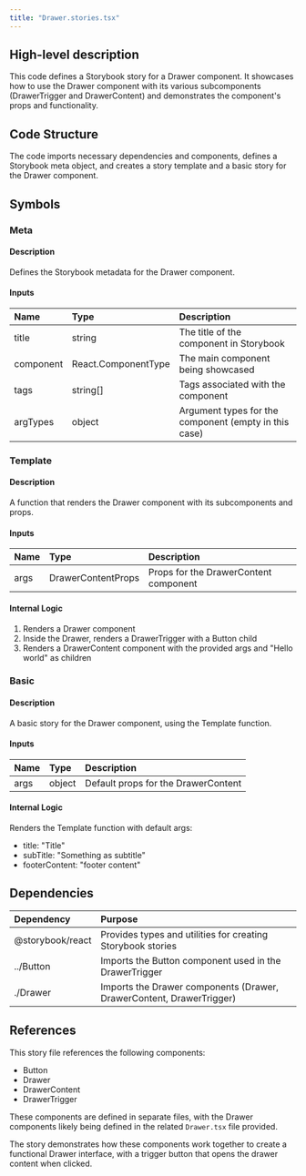 ```yaml
---
title: "Drawer.stories.tsx"
---
```


## High-level description
This code defines a Storybook story for a Drawer component. It showcases how to use the Drawer component with its various subcomponents (DrawerTrigger and DrawerContent) and demonstrates the component's props and functionality.

## Code Structure
The code imports necessary dependencies and components, defines a Storybook meta object, and creates a story template and a basic story for the Drawer component.

## Symbols

### Meta
#### Description
Defines the Storybook metadata for the Drawer component.

#### Inputs
| Name | Type | Description |
|:-----|:-----|:------------|
| title | string | The title of the component in Storybook |
| component | React.ComponentType | The main component being showcased |
| tags | string[] | Tags associated with the component |
| argTypes | object | Argument types for the component (empty in this case) |

### Template
#### Description
A function that renders the Drawer component with its subcomponents and props.

#### Inputs
| Name | Type | Description |
|:-----|:-----|:------------|
| args | DrawerContentProps | Props for the DrawerContent component |

#### Internal Logic
1. Renders a Drawer component
2. Inside the Drawer, renders a DrawerTrigger with a Button child
3. Renders a DrawerContent component with the provided args and "Hello world" as children

### Basic
#### Description
A basic story for the Drawer component, using the Template function.

#### Inputs
| Name | Type | Description |
|:-----|:-----|:------------|
| args | object | Default props for the DrawerContent |

#### Internal Logic
Renders the Template function with default args:
- title: "Title"
- subTitle: "Something as subtitle"
- footerContent: "footer content"

## Dependencies
| Dependency | Purpose |
|:-----------|:--------|
| @storybook/react | Provides types and utilities for creating Storybook stories |
| ../Button | Imports the Button component used in the DrawerTrigger |
| ./Drawer | Imports the Drawer components (Drawer, DrawerContent, DrawerTrigger) |

## References
This story file references the following components:
- Button
- Drawer
- DrawerContent
- DrawerTrigger

These components are defined in separate files, with the Drawer components likely being defined in the related `Drawer.tsx` file provided.

The story demonstrates how these components work together to create a functional Drawer interface, with a trigger button that opens the drawer content when clicked.